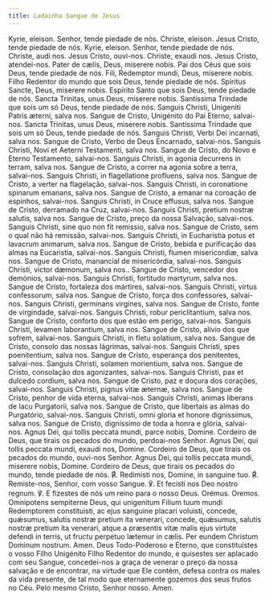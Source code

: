 ```yaml
---
title: Ladainha Sangue de Jesus
---
```


<div class="side-by-side not-content">
  <span>Kyrie, eleison.</span>
  <span>Senhor, tende piedade de nós.</span>
  <span>Christe, eleison.</span>
  <span>Jesus Cristo, tende piedade de nós.</span>
  <span>Kyrie, eleison.</span>
  <span>Senhor, tende piedade de nós.</span>
  <span>Christe, audi nos.</span>
  <span>Jesus Cristo, ouvi-nos.</span>
  <span>Christe, exaudi nos.</span>
  <span>Jesus Cristo, atendei-nos.</span>
  <span>Pater de cælis, Deus, miserere nobis.</span>
  <span>
    Pai dos Céus que sois Deus, tende piedade de nós.
  </span>
  <span>Fili, Redemptor mundi, Deus, miserere nobis.</span>
  <span>
    Filho Redentor do mundo que sois Deus, tende piedade de nós.
  </span>
  <span>Spiritus Sancte, Deus, miserere nobis.</span>
  <span>
    Espírito Santo que sois Deus, tende piedade de nós.
  </span>
  <span>Sancta Trinitas, unus Deus, miserere nobis.</span>
  <span>
    Santíssima Trindade que sois um só Deus, tende piedade de nós.
  </span>
  <span>
    Sanguis Christi, Unigeniti Patris æterni, salva nos.
  </span>
  <span>
    Sangue de Cristo, Unigénito do Pai Eterno, salvai-nos.
  </span>
  <span>Sancta Trinitas, unus Deus, miserere nobis.</span>
  <span>
    Santíssima Trindade que sois um só Deus, tende piedade de nós.
  </span>
  <span>
    Sanguis Christi, Verbi Dei incarnati, salva nos.
  </span>
  <span>
    Sangue de Cristo, Verbo de Deus Encarnado, salvai-nos.
  </span>
  <span>
    Sanguis Christi, Novi et Aeterni Testamenti, salva nos.
  </span>
  <span>
    Sangue de Cristo, do Novo e Eterno Testamento, salvai-nos.
  </span>
  <span>
    Sanguis Christi, in agonia decurrens in terram, salva nos.
  </span>
  <span>
    Sangue de Cristo, a correr na agonia sobre a terra, salvai-nos.
  </span>
  <span>
    Sanguis Christi, in flagellatione profluens, salva nos.
  </span>
  <span>
    Sangue de Cristo, a verter na flagelação, salvai-nos.
  </span>
  <span>
    Sanguis Christi, in coronatione spinarum emanans, salva nos.
  </span>
  <span>
    Sangue de Cristo, a emanar na coroação de espinhos, salvai-nos.
  </span>
  <span>
    Sanguis Christi, in Cruce effusus, salva nos.
  </span>
  <span>
    Sangue de Cristo, derramado na Cruz, salvai-nos.
  </span>
  <span>
    Sanguis Christi, pretium nostræ salutis, salva nos.
  </span>
  <span>
    Sangue de Cristo, preço da nossa Salvação, salvai-nos.
  </span>
  <span>
    Sanguis Christi, sine quo non fit remissio, salva nos.
  </span>
  <span>
    Sangue de Cristo, sem o qual não há remissão, salvai-nos.
  </span>
  <span>
    Sanguis Christi, in Eucharistia potus et lavacrum animarum, salva nos.
  </span>
  <span>
    Sangue de Cristo, bebida e purificação das almas na Eucaristia, salvai-nos.
  </span>
  <span>
    Sanguis Christi, flumen misericordiæ, salva nos.
  </span>
  <span>
    Sangue de Cristo, manancial de misericórdia, salvai-nos.
  </span>
  <span>Sanguis Christi, victor dæmonum, salva nos..</span>
  <span>
    Sangue de Cristo, vencedor dos demónios, salvai-nos.
  </span>
  <span>
    Sanguis Christi, fortitudo martyrum, salva nos.
  </span>
  <span>
    Sangue de Cristo, fortaleza dos mártires, salvai-nos.
  </span>
  <span>
    Sanguis Christi, virtus confessorum, salva nos.
  </span>
  <span>
    Sangue de Cristo, força dos confessores, salvai-nos.
  </span>
  <span>
    Sanguis Christi, germinans virgines, salva nos.
  </span>
  <span>
    Sangue de Cristo, fonte de virgindade, salvai-nos.
  </span>
  <span>
    Sanguis Christi, robur periclitantium, salva nos.
  </span>
  <span>
    Sangue de Cristo, conforto dos que estão em perigo, salvai-nos.
  </span>
  <span>
    Sanguis Christi, levamen laborantium, salva nos.
  </span>
  <span>
    Sangue de Cristo, alívio dos que sofrem, salvai-nos.
  </span>
  <span>
    Sanguis Christi, in fletu solatium, salva nos.
  </span>
  <span>
    Sangue de Cristo, consolo das nossas lágrimas, salvai-nos.
  </span>
  <span>
    Sanguis Christi, spes poenitentium, salva nos.
  </span>
  <span>
    Sangue de Cristo, esperança dos penitentes, salvai-nos.
  </span>
  <span>
    Sanguis Christi, solamen morientium, salva nos.
  </span>
  <span>
    Sangue de Cristo, consolação dos agonizantes, salvai-nos.
  </span>
  <span>
    Sanguis Christi, pax et dulcedo cordium, salva nos.
  </span>
  <span>
    Sangue de Cristo, paz e doçura dos corações, salvai-nos.
  </span>
  <span>
    Sanguis Christi, pignus vitæ æternæ, salva nos.
  </span>
  <span>
    Sangue de Cristo, penhor de vida eterna, salvai-nos.
  </span>
  <span>
    Sanguis Christi, animas liberans de lacu Purgatorii, salva nos.
  </span>
  <span>
    Sangue de Cristo, que libertais as almas do Purgatório, salvai-nos.
  </span>
  <span>
    Sanguis Christi, omni gloria et honore dignissimus, salva nos.
  </span>
  <span>
    Sangue de Cristo, digníssimo de toda a honra e glória, salvai-nos.
  </span>
  <span>
    Agnus Dei, qui tollis peccata mundi, parce nobis, Domine.
  </span>
  <span>
    Cordeiro de Deus, que tirais os pecados do mundo, perdoai-nos Senhor.
  </span>
  <span>
    Agnus Dei, qui tollis peccata mundi, exaudi nos, Domine.
  </span>
  <span>
    Cordeiro de Deus, que tirais os pecados do mundo, ouvi-nos Senhor.
  </span>
  <span>
    Agnus Dei, qui tollis peccata mundi, miserere nobis, Domine.
  </span>
  <span>
    Cordeiro de Deus, que tirais os pecados do mundo, tende piedade de nós.
  </span>
  <span>
    <span class="text-red-500">℟.</span> Redimisti nos, Domine, in sanguine tuo.
  </span>
  <span>
    <span class="text-red-500">℟.</span> Remiste-nos, Senhor, com vosso Sangue.
  </span>
  <span>℣. Et fecisti nos Deo nostro regnum.</span>
  <span>
    ℣. E fizestes de nós um reino para o nosso Deus.
  </span>
  <span class="text-red-500 text-center">Orémus.</span>
  <span class="text-red-500 text-center">Oremos.</span>
  <span>
    Omnipotens sempiterne Deus, qui unigenitum Filium tuum mundi Redemptorem
    constituisti, ac ejus sanguine placari voluisti, concede, quǽsumus, salutis
    nostræ pretium ita venerari, concede, quǽsumus, salutis nostræ pretium ita
    venerari, atque a præsentis vitæ malis ejus virtute defendi in terris, ut
    fructu perpetuo lætemur in cælis. Per eundem Christum Dominum nostrum. Amen.
  </span>
  <span>
    Deus Todo-Poderoso e Eterno, que constituístes o vosso Filho Unigénito Filho
    Redentor do mundo, e quisestes ser aplacado com seu Sangue, concedei-nos a
    graça de venerar o preço da nossa salvação e de encontrar, na virtude que
    Ele contém, defesa contra os males da vida presente, de tal modo que
    eternamente gozemos dos seus frutos no Céu. Pelo mesmo Cristo, Senhor nosso.
    Amen.
  </span>
</div>
